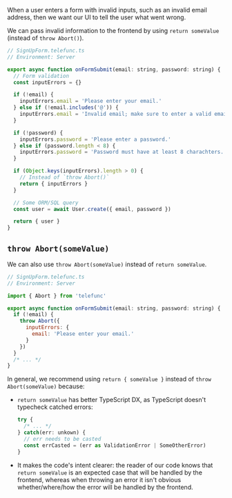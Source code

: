 When a user enters a form with invalid inputs, such as an invalid email address, then we want our UI to tell the user what went wrong.

We can pass invalid information to the frontend by using `return someValue` (instead of `throw Abort()`).

```js
// SignUpForm.telefunc.ts
// Environment: Server

export async function onFormSubmit(email: string, password: string) {
  // Form validation
  const inputErrors = {}

  if (!email) {
    inputErrors.email = 'Please enter your email.'
  } else if (!email.includes('@')) {
    inputErrors.email = 'Invalid email; make sure to enter a valid email.'
  }

  if (!password) {
    inputErrors.password = 'Please enter a password.'
  } else if (password.length < 8) {
    inputErrors.password = 'Password must have at least 8 charachters.'
  }

  if (Object.keys(inputErrors).length > 0) {
    // Instead of `throw Abort()`
    return { inputErrors }
  }

  // Some ORM/SQL query
  const user = await User.create({ email, password })

  return { user }
}
```

## `throw Abort(someValue)`

We can also use `throw Abort(someValue)` instead of `return someValue`.

```js
// SignUpForm.telefunc.ts
// Environment: Server

import { Abort } from 'telefunc'

export async function onFormSubmit(email: string, password: string) {
  if (!email) {
    throw Abort({
      inputErrors: {
        email: 'Please enter your email.'
      }
    })
  }
  /* ... */
}
```

In general, we recommend using `return { someValue }` instead of `throw Abort(someValue)` because:
 - `return someValue` has better TypeScript DX, as TypeScript doesn't typecheck catched errors:
   ```ts
   try {
     /* ... */
   } catch(err: unkown) {
     // err needs to be casted
     const errCasted = (err as ValidationError | SomeOtherError)
   }
   ```
 - It makes the code's intent clearer: the reader of our code knows that `return someValue` is an expected case that will be handled by the frontend, whereas when throwing an error it isn't obvious whether/where/how the error will be handled by the frontend.
